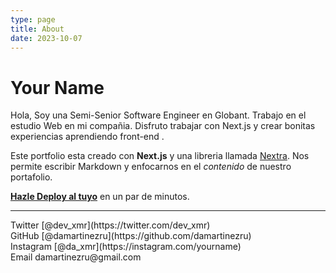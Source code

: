 ```yaml
---
type: page
title: About
date: 2023-10-07
---
```


# Your Name

Hola, Soy una Semi-Senior Software Engineer en Globant. Trabajo en el estudio Web en mi compañia. Disfruto trabajar con Next.js y crear bonitas experiencias aprendiendo front-end .

Este portfolio esta creado con **Next.js** y una libreria llamada [Nextra](https://nextra.vercel.app/). Nos permite escribir Markdown y enfocarnos en el _contenido_ de nuestro portafolio.

[**Hazle Deploy al tuyo**](https://vercel.com/new/clone?repository-url=https://github.com/vercel/next.js/tree/canary/examples/blog&project-name=portfolio&repository-name=portfolio) en un par de minutos.

---

<div>
  Twitter [@dev_xmr](https://twitter.com/dev_xmr)
  <br />
  GitHub [@damartinezru](https://github.com/damartinezru)
  <br />
  Instagram [@da_xmr](https://instagram.com/yourname)
  <br />
  Email damartinezru@gmail.com
</div>
